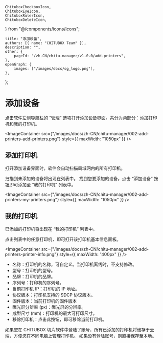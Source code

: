 	ChituboxCheckboxIcon,
	ChituboxEyeIcon,
	ChituboxRulerIcon,
	ChituboxDeleteIcon,
} from "@/components/icons/Icons";

	title: "添加设备",
	authors: [{ name: "CHITUBOX Team" }],
	description: "",
	other: {
		pageId: "/zh-CN/chitu-manager/v1.0.0/add-printers",
	},
	openGraph: {
		images: ["/images/docs/og_logo.png"],
	},
};

# 添加设备

点击软件左侧导航栏的 “管理” 选项打开添加设备界面。共分为两部分：添加打印机和我的打印机。

<ImageContainer
	src={"/images/docs/zh-CN/chitu-manager/002-add-printers-add-printers.png"}
	style={{ maxWidth: "1050px" }}
/>

## 添加打印机

打开添加设备界面时，软件会自动扫描局域网内的所有打印机。

扫描到未添加的设备将出现在列表中。 找到您要添加的设备，点击 “添加设备” 按钮即可添加至 “我的打印机” 列表中。

<ImageContainer
	src={"/images/docs/zh-CN/chitu-manager/002-add-printers-my-printers.png"}
	style={{ maxWidth: "1050px" }}
/>

## 我的打印机

已添加的打印机将出现在 “我的打印机” 列表中。

点击列表中的任意打印机，即可打开该打印机基本信息面板。

<ImageContainer
	src={"/images/docs/zh-CN/chitu-manager/002-add-printers-printer-info.png"}
	style={{ maxWidth: "400px" }}
/>

-   名称：打印机的名称，可自定义。当打印机离线时，不支持修改。
-   型号：打印机的型号。
-   品牌：打印机的品牌。
-   序列号：打印机的序列号。
-   当前打印机 IP：打印机的 IP 地址。
-   协议版本：打印机支持的 SDCP 协议版本。
-   固件版本：当前打印机的固件版本
-   曝光屏分辨率 (px)：曝光屏的分辨率。
-   成型尺寸 (mm)：打印机的最大可打印尺寸。
-   移除打印机：点击此按钮，即可移除当前打印机。

<Admonition type="tip" title="提示">
	如果您在 CHITUBOX
	切片软件中登陆了账号，所有已添加的打印机将储存于云端，方便您在不同电脑上管理打印机。
	如果没有登陆账号，则直接保存至本地。
</Admonition>
